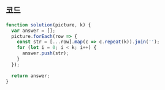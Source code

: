 ## 코드

```js
function solution(picture, k) {
  var answer = [];
  picture.forEach(row => {
    const str = [...row].map(c => c.repeat(k)).join('');
    for (let i = 0; i < k; i++) {
      answer.push(str);
    }
  });

  return answer;
}
```
